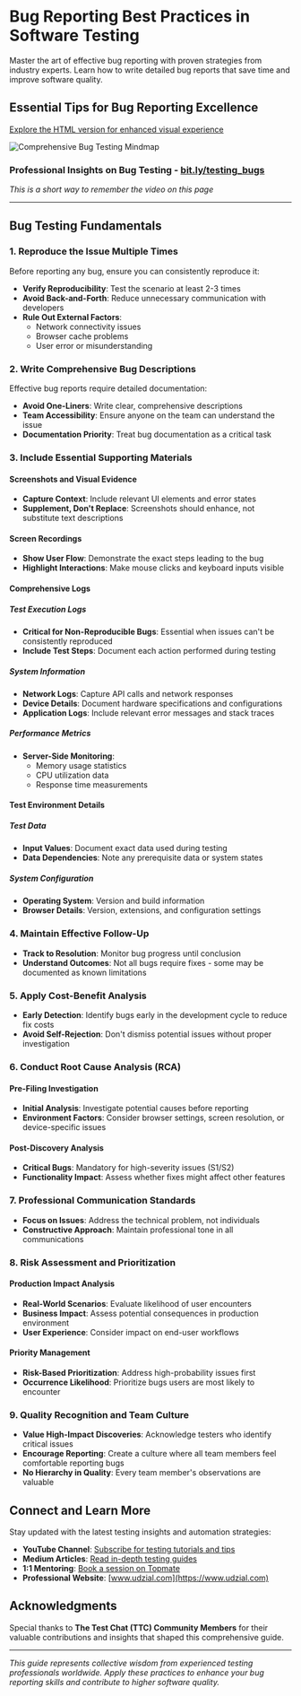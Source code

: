 
# Bug Reporting Best Practices in Software Testing

Master the art of effective bug reporting with proven strategies from industry experts. Learn how to write detailed bug reports that save time and improve software quality.

<YouTubeEmbed 
  videoId="AOlL6hCE2ds" 
  title="Bugs in Software Testing - Complete Guide" 
/>

## Essential Tips for Bug Reporting Excellence

[Explore the HTML version for enhanced visual experience](https://htmlpreview.github.io/?https://raw.githubusercontent.com/gauravkhuraana/Testing/main/Bugs/Bugs.html)

![Comprehensive Bug Testing Mindmap](./Bugs.png "Bug Testing Best Practices Mindmap")

### Professional Insights on Bug Testing - [bit.ly/testing_bugs](https://bit.ly/testing_bugs)
*This is a short way to remember the video on this page*

---

## Bug Testing Fundamentals

### 1. Reproduce the Issue Multiple Times

Before reporting any bug, ensure you can consistently reproduce it:

- **Verify Reproducibility**: Test the scenario at least 2-3 times
- **Avoid Back-and-Forth**: Reduce unnecessary communication with developers
- **Rule Out External Factors**:
  - Network connectivity issues
  - Browser cache problems
  - User error or misunderstanding

### 2. Write Comprehensive Bug Descriptions

Effective bug reports require detailed documentation:

- **Avoid One-Liners**: Write clear, comprehensive descriptions
- **Team Accessibility**: Ensure anyone on the team can understand the issue
- **Documentation Priority**: Treat bug documentation as a critical task

### 3. Include Essential Supporting Materials

#### Screenshots and Visual Evidence
- **Capture Context**: Include relevant UI elements and error states
- **Supplement, Don't Replace**: Screenshots should enhance, not substitute text descriptions

#### Screen Recordings
- **Show User Flow**: Demonstrate the exact steps leading to the bug
- **Highlight Interactions**: Make mouse clicks and keyboard inputs visible

#### Comprehensive Logs

##### Test Execution Logs
- **Critical for Non-Reproducible Bugs**: Essential when issues can't be consistently reproduced
- **Include Test Steps**: Document each action performed during testing

##### System Information
- **Network Logs**: Capture API calls and network responses
- **Device Details**: Document hardware specifications and configurations
- **Application Logs**: Include relevant error messages and stack traces

##### Performance Metrics
- **Server-Side Monitoring**:
  - Memory usage statistics
  - CPU utilization data
  - Response time measurements

#### Test Environment Details

##### Test Data
- **Input Values**: Document exact data used during testing
- **Data Dependencies**: Note any prerequisite data or system states

##### System Configuration
- **Operating System**: Version and build information
- **Browser Details**: Version, extensions, and configuration settings

### 4. Maintain Effective Follow-Up

- **Track to Resolution**: Monitor bug progress until conclusion
- **Understand Outcomes**: Not all bugs require fixes - some may be documented as known limitations

### 5. Apply Cost-Benefit Analysis

- **Early Detection**: Identify bugs early in the development cycle to reduce fix costs
- **Avoid Self-Rejection**: Don't dismiss potential issues without proper investigation

### 6. Conduct Root Cause Analysis (RCA)

#### Pre-Filing Investigation
- **Initial Analysis**: Investigate potential causes before reporting
- **Environment Factors**: Consider browser settings, screen resolution, or device-specific issues

#### Post-Discovery Analysis
- **Critical Bugs**: Mandatory for high-severity issues (S1/S2)
- **Functionality Impact**: Assess whether fixes might affect other features

### 7. Professional Communication Standards

- **Focus on Issues**: Address the technical problem, not individuals
- **Constructive Approach**: Maintain professional tone in all communications

### 8. Risk Assessment and Prioritization

#### Production Impact Analysis
- **Real-World Scenarios**: Evaluate likelihood of user encounters
- **Business Impact**: Assess potential consequences in production environment
- **User Experience**: Consider impact on end-user workflows

#### Priority Management
- **Risk-Based Prioritization**: Address high-probability issues first
- **Occurrence Likelihood**: Prioritize bugs users are most likely to encounter

### 9. Quality Recognition and Team Culture

- **Value High-Impact Discoveries**: Acknowledge testers who identify critical issues
- **Encourage Reporting**: Create a culture where all team members feel comfortable reporting bugs
- **No Hierarchy in Quality**: Every team member's observations are valuable

## Connect and Learn More

Stay updated with the latest testing insights and automation strategies:

- **YouTube Channel**: [Subscribe for testing tutorials and tips](https://www.youtube.com/@gauravkhurana)
- **Medium Articles**: [Read in-depth testing guides](https://medium.com/@gauravkhurana)
- **1:1 Mentoring**: [Book a session on Topmate](https://topmate.io/gauravkhurana)
- **Professional Website**: [www.udzial.com](https://www.udzial.com)

## Acknowledgments

Special thanks to **The Test Chat (TTC) Community Members** for their valuable contributions and insights that shaped this comprehensive guide.

---

*This guide represents collective wisdom from experienced testing professionals worldwide. Apply these practices to enhance your bug reporting skills and contribute to higher software quality.*
	
